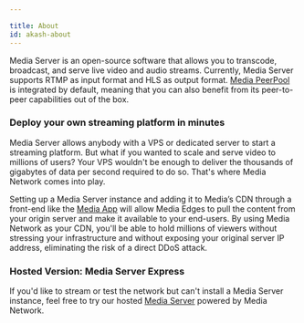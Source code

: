 ```yaml
---

title: About
id: akash-about
---
```


Media Server is an open-source software that allows you to transcode, broadcast, and serve live video and audio streams. Currently, Media Server supports RTMP as input format and HLS as output format. [Media PeerPool](peerpool-about) is integrated by default, meaning that you can also benefit from its peer-to-peer capabilities out of the box.

### Deploy your own streaming platform in minutes
Media Server allows anybody with a VPS or dedicated server to start a streaming platform. But what if you wanted to scale and serve video to millions of users? Your VPS wouldn't be enough to deliver the thousands of gigabytes of data per second required to do so. That's where Media Network comes into play.

Setting up a Media Server instance and adding it to Media’s CDN through a front-end like the [Media App](https://app.media.network) will allow Media Edges to pull the content from your origin server and make it available to your end-users. By using Media Network as your CDN, you'll be able to hold millions of viewers without stressing your infrastructure and without exposing your original server IP address, eliminating the risk of a direct DDoS attack.

### Hosted Version: Media Server Express
If you'd like to stream or test the network but can't install a Media Server instance, feel free to try our hosted <a href="https://mediaserver.express" target="_blank">Media Server</a> powered by Media Network.
